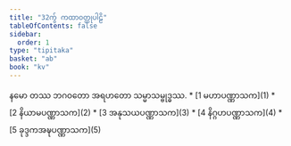 ```yaml
---
title: "32ကွ် ကထာဝတ္ထုပါဠိ"
tableOfContents: false
sidebar:
  order: 1
type: "tipitaka"
basket: "ab"
book: "kv"
---
```


<Paragraph number="1" type="center" book="kv">
နမော တဿ ဘဂဝတော အရဟတော သမ္မာသမ္ဗုဒ္ဓဿ.

</Paragraph>

<TableOfContents book="kv" section="32">
* [1 မဟာပဏ္ဏာသက](1)
* [2 နိယာမပဏ္ဏာသက](2)
* [3 အနုသယပဏ္ဏာသက](3)
* [4 နိဂ္ဂဟပဏ္ဏာသက](4)
* [5 ခုဒ္ဒကအဍ္ဎပဏ္ဏာသက](5)
</TableOfContents>